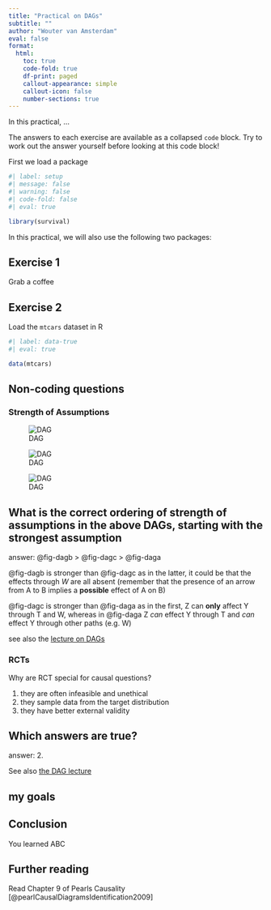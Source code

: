 ```yaml
---
title: "Practical on DAGs"
subtitle: ""
author: "Wouter van Amsterdam"
eval: false
format: 
  html:
    toc: true
    code-fold: true
    df-print: paged
    callout-appearance: simple
    callout-icon: false
    number-sections: true
---
```


In this practical, ...


::: {.callout-tip appearance="default" icon=true}
The answers to each exercise are available as a collapsed `code` block. Try to work out the answer yourself before looking at this code block!
:::

First we load a package

```r
#| label: setup
#| message: false
#| warning: false
#| code-fold: false
#| eval: true

library(survival)
```

In this practical, we will also use the following two packages:

::: {.callout-note}
## Exercise 1
Grab a coffee
:::


::: {.callout-note}
## Exercise 2
Load the `mtcars` dataset in R 

```r
#| label: data-true
#| eval: true

data(mtcars)
```

:::

## Non-coding questions

### Strength of Assumptions

::: {#fig-3dags layout-ncol=3}

![DAG](_tikzs/daga.png){#fig-daga}

![DAG](_tikzs/dagb.png){#fig-dagb}

![DAG](_tikzs/dagc.png){#fig-dagc}

:::

::: {.callout-tip collapse="true"}
## What is the correct ordering of strength of assumptions in the above DAGs, starting with the strongest assumption

answer: @fig-dagb > @fig-dagc > @fig-daga

@fig-dagb is stronger than @fig-dagc as in the latter, it could be that the effects through $W$ are all absent (remember that the presence of an arrow from A to B implies a **possible** effect of A on B)

@fig-dagc is stronger than @fig-daga as in the first, Z can **only** affect Y through T and W, whereas in @fig-daga Z *can* effect Y through T and *can* effect Y through other paths (e.g. W)

see also the [lecture on DAGs](../../lectures/day2-scms/lec1.qmd#sec-assumptions)

:::

### RCTs

Why are RCT special for causal questions?

1. they are often infeasible and unethical
2. they sample data from the target distribution
3. they have better external validity

::: {.callout-tip collapse="true"}
## Which answers are true?

answer: 2.

See also [the DAG lecture](../../lectures/day2-scms/lec1.qmd#sec-def-intervention)

:::

::: {.callout-goals}
## my goals
:::


## Conclusion

You learned ABC

## Further reading

Read Chapter 9 of Pearls Causality [@pearlCausalDiagramsIdentification2009]

